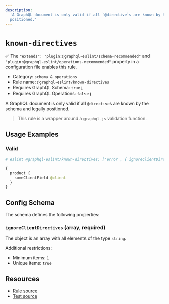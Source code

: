 ```yaml
---
description:
  'A GraphQL document is only valid if all `@directive`s are known by the schema and legally
  positioned.'
---
```


# `known-directives`

✅ The `"extends": "plugin:@graphql-eslint/schema-recommended"` and
`"plugin:@graphql-eslint/operations-recommended"` property in a configuration file enables this
rule.

- Category: `schema & operations`
- Rule name: `@graphql-eslint/known-directives`
- Requires GraphQL Schema: `true`
  [ℹ️](/docs/getting-started#extended-linting-rules-with-graphql-schema)
- Requires GraphQL Operations: `false`
  [ℹ️](/docs/getting-started#extended-linting-rules-with-siblings-operations)

A GraphQL document is only valid if all `@directive`s are known by the schema and legally
positioned.

> This rule is a wrapper around a `graphql-js` validation function.

## Usage Examples

### Valid

```graphql
# eslint @graphql-eslint/known-directives: ['error', { ignoreClientDirectives: ['client'] }]

{
  product {
    someClientField @client
  }
}
```

## Config Schema

The schema defines the following properties:

### `ignoreClientDirectives` (array, required)

The object is an array with all elements of the type `string`.

Additional restrictions:

- Minimum items: `1`
- Unique items: `true`

## Resources

- [Rule source](https://github.com/graphql/graphql-js/blob/main/src/validation/rules/KnownDirectivesRule.ts)
- [Test source](https://github.com/graphql/graphql-js/tree/main/src/validation/__tests__/KnownDirectivesRule-test.ts)
